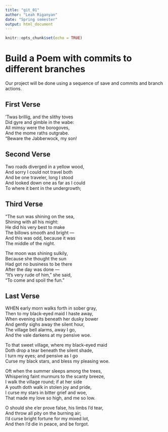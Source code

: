 ```yaml
---
title: "git_01"
author: "Leah Riganyan"
date: "Spring semester"
output: html_document
---
```


```r
knitr::opts_chunk$set(echo = TRUE)
```
# Build a Poem with commits to different branches
Our project will be done using a sequence of save and commits and branch actions.
<!-- Do not modify or change any text in "!--" bracketed areas such as this --- these are instructions to
you, if you change any of this the git program will notice it and compromise your git merging strategy !-->

## First Verse 
<!--Put the first five lines of a poem by Lewis Carrol in this section!-->
  
’Twas brillig, and the slithy toves  
Did gyre and gimble in the wabe:  
All mimsy were the borogoves,  
And the mome raths outgrabe.  
“Beware the Jabberwock, my son!  
  
## Second Verse
<!--Put the first five lines of a poem by Robert Frost here!-->

Two roads diverged in a yellow wood,  
And sorry I could not travel both  
And be one traveler, long I stood  
And looked down one as far as I could  
To where it bent in the undergrowth;  

## Third Verse
<!--Put the first two verses of The Walrus and the Carpenter here!-->

"The sun was shining on the sea,  
      Shining with all his might:  
He did his very best to make  
      The billows smooth and bright —  
And this was odd, because it was  
      The middle of the night.  
  
The moon was shining sulkily,  
      Because she thought the sun  
Had got no business to be there  
      After the day was done —  
"It's very rude of him," she said,  
      "To come and spoil the fun."  
        

## Last Verse
<!--Put a short poem of your choice 8-20 lines,here!-->
WHEN early morn walks forth in sober gray,  
Then to my black-eyed maid I haste away,  
When evening sits beneath her dusky bower  
And gently sighs away the silent hour,  
The village bell alarms, away I go,  
And the vale darkens at my pensive woe.  
  
To that sweet village, where my black-eyed maid  
Doth drop a tear beneath the silent shade,  
I turn my eyes; and pensive as I go  
Curse my black stars, and bless my pleasing woe.  
   
Oft when the summer sleeps among the trees,  
Whispering faint murmurs to the scanty breeze,  
I walk the village round; if at her side  
A youth doth walk in stolen joy and pride,  
I curse my stars in bitter grief and woe,  
That made my love so high, and me so low.  
  
O should she e’er prove false, his limbs I’d tear,  
And throw all pity on the burning air;  
I’d curse bright fortune for my mixed lot,  
And then I’d die in peace, and be forgot.  
  